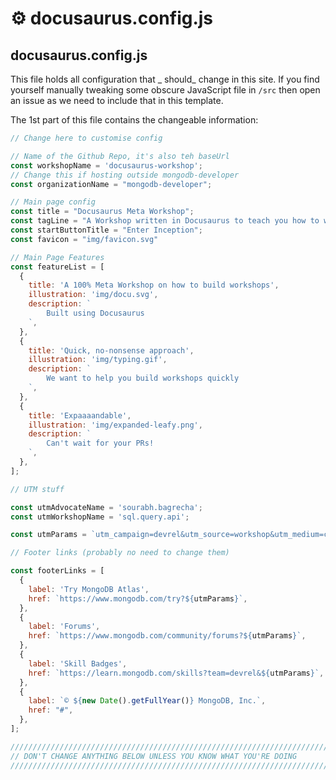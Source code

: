 # ⚙️ docusaurus.config.js

## docusaurus.config.js

This file holds all configuration that _ should_ change in this site. If you find yourself manually tweaking some obscure JavaScript file in `/src` then open an issue as we need to include that in this template.

The 1st part of this file contains the changeable information:

```javascript title="/docusaurus.config.js"
// Change here to customise config

// Name of the Github Repo, it's also teh baseUrl
const workshopName = 'docusaurus-workshop';
// Change this if hosting outside mongodb-developer
const organizationName = "mongodb-developer";

// Main page config
const title = "Docusaurus Meta Workshop";
const tagLine = "A Workshop written in Docusaurus to teach you how to write Workshops using docusaurus";
const startButtonTitle = "Enter Inception";
const favicon = "img/favicon.svg"

// Main Page Features
const featureList = [
  {
    title: 'A 100% Meta Workshop on how to build workshops',
    illustration: 'img/docu.svg',
    description: `
        Built using Docusaurus
    `,
  },
  {
    title: 'Quick, no-nonsense approach',
    illustration: 'img/typing.gif',
    description: `
        We want to help you build workshops quickly
    `,
  },
  {
    title: 'Expaaaandable',
    illustration: 'img/expanded-leafy.png',
    description: `
        Can't wait for your PRs!
    `,
  },
];

// UTM stuff

const utmAdvocateName = 'sourabh.bagrecha';
const utmWorkshopName = 'sql.query.api';

const utmParams = `utm_campaign=devrel&utm_source=workshop&utm_medium=cta&utm_content=${utmWorkshopName}&utm_term=${utmAdvocateName}`;

// Footer links (probably no need to change them)

const footerLinks = [
  {
    label: 'Try MongoDB Atlas',
    href: `https://www.mongodb.com/try?${utmParams}`,
  },
  {
    label: 'Forums',
    href: `https://www.mongodb.com/community/forums?${utmParams}`,
  },
  {
    label: 'Skill Badges',
    href: `https://learn.mongodb.com/skills?team=devrel&${utmParams}`,
  },
  {
    label: `© ${new Date().getFullYear()} MongoDB, Inc.`,
    href: "#",
  },
];

///////////////////////////////////////////////////////////////////////////////
// DON'T CHANGE ANYTHING BELOW UNLESS YOU KNOW WHAT YOU'RE DOING             //
///////////////////////////////////////////////////////////////////////////////
```
